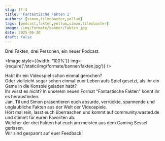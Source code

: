 ```yaml
---
slug: ff-1
title: 'Fantastische Fakten 1'
authors: [simon,tilmobaxter,yollum]
tags: [podcast,fakten,yollum,simon,tilmobaxter]
image: /img/formate/banner/fakten.jpg
date: 2025-06-30
draft: false
---
```



Drei Fakten, drei Personen, ein neuer Podcast.

<Image style={{width: '100%'}} img={require('/static/img/formate/banner/fakten.jpg')} />

<!--truncate-->

Habt ihr ein Videospiel schon einmal gerochen?  
Oder vielleicht sogar schon einmal euer Leben aufs Spiel gesetzt, als ihr ein Game in die Konsole geladen habt?  
Ihr wisst es nicht? In unserem neuen Format "Fantastische Fakten" könnt ihr es herausfinden.  
Jan, Til und Simon präsentieren euch absurde, verrückte, spannende und unglaubliche Fakten aus der Welt der Videospiele.   
Hört mal rein, lasst euch überraschen und kommt auf community.wasted.de und stimmt für euren Favoriten ab.  
Welcher der drei Fakten hat euch am meisten aus dem Gaming Sessel gerissen.  
Wir sind gespannt auf euer Feedback!  




<ReactPlayer
    width="100%"
    height="50px"
    controls
    url='https://m10z.picnotes.de/FantastischeFakten/Fakten_001.mp3'
/>
